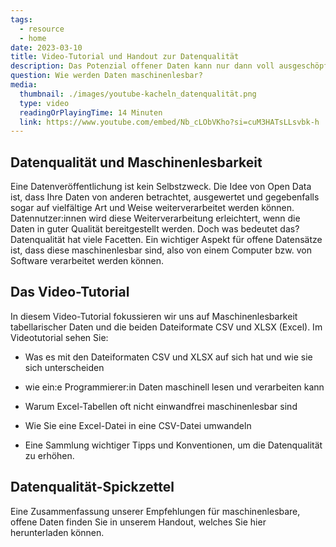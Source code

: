 ```yaml
---
tags:
  - resource
  - home
date: 2023-03-10
title: Video-Tutorial und Handout zur Datenqualität
description: Das Potenzial offener Daten kann nur dann voll ausgeschöpft werden, wenn die Daten hochwertig und leicht nutzbar sind. Ein wichtiger Punkt dabei ist die Maschinenlesbarkeit, welche in diesem Video-Tutorial genauer erklärt wird. Der Spickzettel fasst die wichtigsten Punkte übersichtlich zusammen.
question: Wie werden Daten maschinenlesbar? 
media:
  thumbnail: ./images/youtube-kacheln_datenqualität.png
  type: video
  readingOrPlayingTime: 14 Minuten
  link: https://www.youtube.com/embed/Nb_cLObVKho?si=cuM3HATsLLsvbk-h
---
```


## Datenqualität und Maschinenlesbarkeit

Eine Datenveröffentlichung ist kein Selbstzweck. Die Idee von Open Data ist, dass Ihre Daten von anderen betrachtet, ausgewertet und gegebenfalls sogar auf vielfältige Art und Weise weiterverarbeitet werden können. Datennutzer:innen wird diese Weiterverarbeitung erleichtert, wenn die Daten in guter Qualität bereitgestellt werden. Doch was bedeutet das?
Datenqualität hat viele Facetten. Ein wichtiger Aspekt für offene Datensätze ist, dass diese maschinenlesbar sind, also von einem Computer bzw. von Software verarbeitet werden können.

## Das Video-Tutorial

In diesem Video-Tutorial fokussieren wir uns auf Maschinenlesbarkeit tabellarischer Daten und die beiden Dateiformate CSV und XLSX (Excel).
Im Videotutorial sehen Sie:

- Was es mit den Dateiformaten CSV und XLSX auf sich hat und wie sie sich unterscheiden

- wie ein:e Programmierer:in Daten maschinell lesen und verarbeiten kann

- Warum Excel-Tabellen oft nicht einwandfrei maschinenlesbar sind

- Wie Sie eine Excel-Datei in eine CSV-Datei umwandeln

- Eine Sammlung wichtiger Tipps und Konventionen, um die Datenqualität zu erhöhen.


<VideoEmbed 
fullWidth={false}
url="https://www.youtube.com/embed/Nb_cLObVKho?si=cuM3HATsLLsvbk-h" 
mediaMetadata={frontmatter.media} 
/>

## Datenqualität-Spickzettel

Eine Zusammenfassung unserer Empfehlungen für maschinenlesbare, offene Daten finden Sie in unserem Handout, welches Sie hier herunterladen können.

<PdfEmbed
  filePath="/file-download/06_ODIS_Handout_Maschinenlesbarkeit.pdf"
  downloadLinkText="Download Spickzettel"
/>
